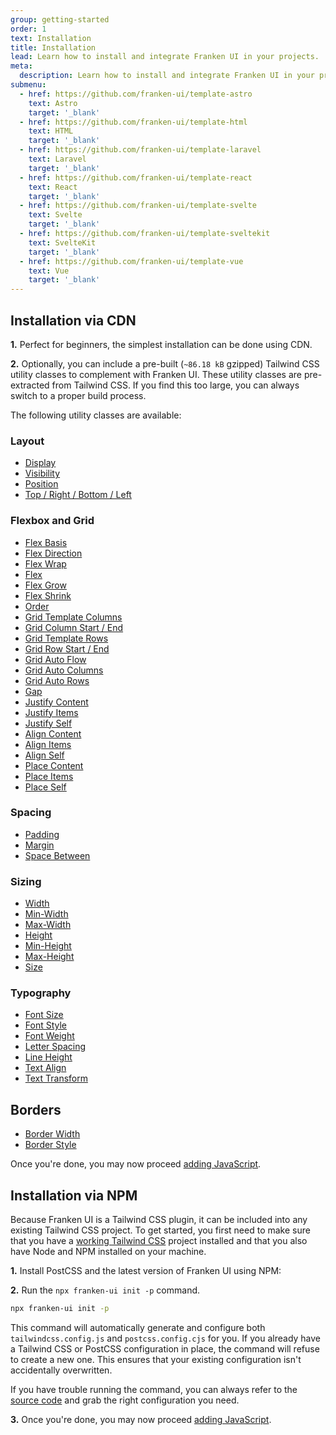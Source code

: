 ```yaml
---
group: getting-started
order: 1
text: Installation
title: Installation
lead: Learn how to install and integrate Franken UI in your projects.
meta:
  description: Learn how to install and integrate Franken UI in your projects.
submenu:
  - href: https://github.com/franken-ui/template-astro
    text: Astro
    target: '_blank'
  - href: https://github.com/franken-ui/template-html
    text: HTML
    target: '_blank'
  - href: https://github.com/franken-ui/template-laravel
    text: Laravel
    target: '_blank'
  - href: https://github.com/franken-ui/template-react
    text: React
    target: '_blank'
  - href: https://github.com/franken-ui/template-svelte
    text: Svelte
    target: '_blank'
  - href: https://github.com/franken-ui/template-sveltekit
    text: SvelteKit
    target: '_blank'
  - href: https://github.com/franken-ui/template-vue
    text: Vue
    target: '_blank'
---
```



## Installation via CDN

**1\.** Perfect for beginners, the simplest installation can be done using CDN.

<Installation />

**2\.** Optionally, you can include a pre-built (`~86.18 kB` gzipped) Tailwind CSS utility classes to complement with Franken UI. These utility classes are pre-extracted from Tailwind CSS. If you find this too large, you can always switch to a proper build process.

<Installation component="utilities" />

The following utility classes are available:

### Layout

- [Display](https://tailwindcss.com/docs/display)
- [Visibility](https://tailwindcss.com/docs/visibility)
- [Position](https://tailwindcss.com/docs/position)
- [Top / Right / Bottom / Left](https://tailwindcss.com/docs/top-right-bottom-left)

### Flexbox and Grid

- [Flex Basis](https://tailwindcss.com/docs/flex-basis)
- [Flex Direction](https://tailwindcss.com/docs/flex-direction)
- [Flex Wrap](https://tailwindcss.com/docs/flex-wrap)
- [Flex](https://tailwindcss.com/docs/flex)
- [Flex Grow](https://tailwindcss.com/docs/flex-grow)
- [Flex Shrink](https://tailwindcss.com/docs/flex-shrink)
- [Order](https://tailwindcss.com/docs/order)
- [Grid Template Columns](https://tailwindcss.com/docs/grid-template-columns)
- [Grid Column Start / End](https://tailwindcss.com/docs/grid-column)
- [Grid Template Rows](https://tailwindcss.com/docs/grid-template-rows)
- [Grid Row Start / End](https://tailwindcss.com/docs/grid-row)
- [Grid Auto Flow](https://tailwindcss.com/docs/grid-auto-flow)
- [Grid Auto Columns](https://tailwindcss.com/docs/grid-auto-columns)
- [Grid Auto Rows](https://tailwindcss.com/docs/grid-auto-rows)
- [Gap](https://tailwindcss.com/docs/gap)
- [Justify Content](https://tailwindcss.com/docs/justify-content)
- [Justify Items](https://tailwindcss.com/docs/justify-items)
- [Justify Self](https://tailwindcss.com/docs/justify-self)
- [Align Content](https://tailwindcss.com/docs/align-content)
- [Align Items](https://tailwindcss.com/docs/align-items)
- [Align Self](https://tailwindcss.com/docs/align-self)
- [Place Content](https://tailwindcss.com/docs/place-content)
- [Place Items](https://tailwindcss.com/docs/place-items)
- [Place Self](https://tailwindcss.com/docs/place-self)

### Spacing

- [Padding](https://tailwindcss.com/docs/padding)
- [Margin](https://tailwindcss.com/docs/margin)
- [Space Between](https://tailwindcss.com/docs/space)

### Sizing

- [Width](https://tailwindcss.com/docs/width)
- [Min-Width](https://tailwindcss.com/docs/min-width)
- [Max-Width](https://tailwindcss.com/docs/max-width)
- [Height](https://tailwindcss.com/docs/height)
- [Min-Height](https://tailwindcss.com/docs/min-height)
- [Max-Height](https://tailwindcss.com/docs/max-height)
- [Size](https://tailwindcss.com/docs/size)

### Typography

- [Font Size](https://tailwindcss.com/docs/font-size)
- [Font Style](https://tailwindcss.com/docs/font-style)
- [Font Weight](https://tailwindcss.com/docs/font-weight)
- [Letter Spacing](https://tailwindcss.com/docs/letter-spacing)
- [Line Height](https://tailwindcss.com/docs/line-height)
- [Text Align](https://tailwindcss.com/docs/text-align)
- [Text Transform](https://tailwindcss.com/docs/text-transform)

## Borders

- [Border Width](https://tailwindcss.com/docs/border-width)
- [Border Style](https://tailwindcss.com/docs/border-style)

Once you're done, you may now proceed [adding JavaScript](/docs/2.0/javascript).

## Installation via NPM

Because Franken UI is a Tailwind CSS plugin, it can be included into any existing Tailwind CSS project. To get started, you first need to make sure that you have a [working Tailwind CSS](https://tailwindcss.com/docs/2.0/installation) project installed and that you also have Node and NPM installed on your machine.

**1\.** Install PostCSS and the latest version of Franken UI using NPM:

<Installation method="npm" />

**2\.** Run the `npx franken-ui init -p` command.

```sh
npx franken-ui init -p
```

This command will automatically generate and configure both `tailwindcss.config.js` and `postcss.config.cjs` for you. If you already have a Tailwind CSS or PostCSS configuration in place, the command will refuse to create a new one. This ensures that your existing configuration isn't accidentally overwritten.

If you have trouble running the command, you can always refer to the [source code](https://github.com/franken-ui/ui/tree/master/src/lib/cli/init/stubs) and grab the right configuration you need.

**3\.** Once you're done, you may now proceed [adding JavaScript](/docs/2.0/javascript).
